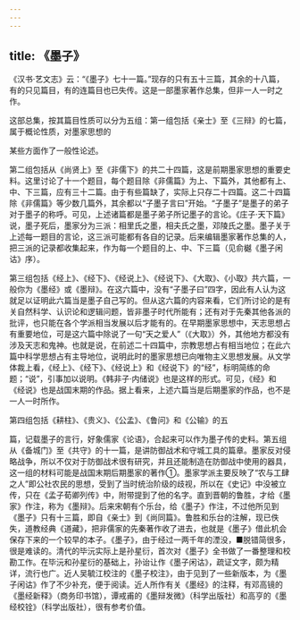 ```yaml
---
---
---
```

title: 《墨子》
---



《汉书·艺文志》云：“《墨子》七十一篇。”现存的只有五十三篇，其余的十八篇，有的只见篇目，有的连篇目也已失传。这是一部墨家著作总集，但非一人一时之作。

这部总集，按其篇目性质可以分为五组：第一组包括《亲士》至《三辩》的七篇，属于概论性质，对墨家思想的

某些方面作了一般性论述。

第二组包括从《尚贤上》至《非儒下》的共二十四篇，这是前期墨家思想的重要史料。这里讨论了十一个题目，每个题目除《非儒篇》为上、下篇外，其他都有上、中、下三篇，应有三十二篇。由于有些篇缺了，实际上只存二十四篇。这二十四篇除《非儒篇》等少数几篇外，其余都以“子墨子言曰”开始。“子墨子”是墨子的弟子对于墨子的称呼。可见，上述诸篇都是墨子弟子所记墨子的言论。《庄子·天下篇》说，墨子死后，墨家分为三派：相里氏之墨，相夫氏之墨，邓陵氏之墨。墨子关于上述每一题目的言论，这三派可能都有各自的记录。后来编辑墨家著作总集的人，把三派的记录都收集起来，作为每一个题目的上、中、下三篇（见俞樾《墨子闲诂》序）。

第三组包括《经上》、《经下》、《经说上》、《经说下》、《大取》、《小取》共六篇，一般你为《墨经》或《墨辩》。在这六篇中，没有“子墨子曰”四字，因此有人认为这就足以证明此六篇当是墨子自己写的。但从这六篇的内容来看，它们所讨论的是有关自然科学、认识论和逻辑问题，皆非墨子时代所能有；还有对于先秦其他各派的批评，也只能在各个学派相当发展以后才能有的。在早期墨家思想中，天志思想占有重要地位，可是这六篇中除说了一句“天之爱人”（《大取》）外，其他地方都没有涉及天志和鬼神。也就是说，在前述二十四篇中，宗教思想占有相当地位；在此六篇中科学思想占有主导地位，说明此时的墨家思想已向唯物主义思想发展。从文学体裁上看，《经上》、《经下》、《经说上》和《经说下》的“经”，标明简练的命题；“说”，引事加以说明。《韩非子·内储说》也是这样的形式。可见，《经》和《经说》也是战国末期的作品。据上看来，上述六篇当是后期墨家的作品，也不是一人一时所作。

第四组包括《耕柱》、《贵义》、《公孟》、《鲁问》和《公输》的五

篇，记载墨子的言行，好象儒家《论语》，合起来可以作为墨子传的史料。第五组从《备城门》至《共守》的十一篇，是讲防御战术和守城工具的篇章。墨家反对侵略战争，所以不仅对于防御战术很有研究，并且还能制造在防御战中使用的器具，这一组的材料可能是战国末期后期墨家的著作①。墨家学派主要反映了“农与工肆之人”即公社农民的思想，受到了当时统治阶级的歧视，所以在《史记》中没被立传，只在《孟子荀卿列传》中，附带提到了他的名字。直到晋朝的鲁胜，才给《墨家》作注，称为《墨辩》。后来宋朝有个乐台，给《墨子》作注，不过他所见到《墨子》只有十三篇，即自《亲士》到《尚同篇》。鲁胜和乐台的注解，现已佚失，道教经典《道藏》，把非儒家的先秦著作收了进去，也就是《墨子》借此机会保存下来的一个较早的本子。《墨子》，由于经过一两千年的湮没，■脱错简很多，很是难读的。清代的毕沅实际上是孙星衍，首次对《墨子》全书做了一番整理和校勘工作。在毕沅和孙星衍的基础上，孙诒让作《墨子闲诂》，疏证文字，颇为精详，流行也广。近人吴毓江校注的《墨子校注》，由于见到了一些新版本，为《墨子闲诂》作了不少补充，便于阅读。近人所作有关《墨经》的注释，有邓高镜的《墨经新释》（商务印书馆），谭戒甫的《墨辩发微》（科学出版社）和高亨的《墨经校铨》（科学出版社），很有参考价值。